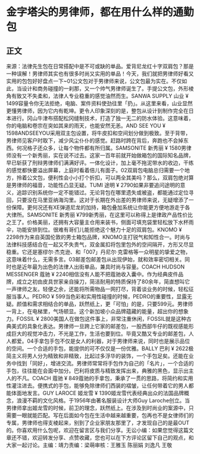 # 金字塔尖的男律师，都在用什么样的通勤包
## 正文
来源：法律先生包在日常搭配中是不可或缺的单品。爱背尼龙红十字双肩包？那是一种误解！男律师其实也有很多时尚又实用的单品！今天，我们就把男律师好看又实用的包包好好盘点一下~01公文包对于男律师来说，公文包最为实在。不仅如此，当设计和商务碰撞的一刹那，又一个帅气男律师诞生了。手提公文包，外形棱角有致又不失柔和，法律人专业稳重的感觉油然而生。SANWA SUPPLY 山业   ¥ 1499容量令你无法拒绝，电脑、案件资料使劲往里「扔」。从这里来看，山业显然更懂男律师，因为它内有乾坤。更令人印象深刻的是，整包从设计到制作完全在日本进行。冈山牛津布搭配松冈缝制技术，打造了独一无二的防水体验。这意味着，你的电脑和卷宗在突如其来的雨天，也能安然无恙。AND SEE YOU   ¥ 1598ANDSEEYOU采用双主包设置，将牛皮扣和空间划分做到极致。至于背带，男律师见客户时取下，减少风尘仆仆的感觉。赶路时跨在背后，奔跑也不会掉东西。何况格子还众多，让每个物件都有所归属。SAMSONITE 新秀丽   ¥ 1580男律师没有一个新秀丽，实在说不过去。这家一百年前就开始做箱包的国际知名品牌，早已斩获了刑辩男律师们满满好评。一体化设计，加上毫不拖泥带水的收边，干练的感觉都快要溢出屏幕，上庭时看着倍儿有面子。02双肩包电脑总归需要一个地方，拎着公文包，便利性会小小打个折扣，可以两全其美吗？那么，双肩包绝对算是男律师的福音，功能性凸显无疑。TUMI 途明   ¥ 2790如果非要追问途明的意义，追踪识别系统你一定不能错过。无论背包在哪里遗失或被盗，都能通过定位寻回，只要没在马里亚纳海沟里。这对于长期在外出差的男律师来说，无疑增添了一份保障。更何况还有XE弹道尼龙的加持，箱包叠加系统让你能更方便地游走于各大律所。SAMSONITE 新秀丽   ¥799新秀丽，在这里可以称得上是律政产品性价比之王了。价格美丽，还拥有大容量主仓用来装书，侧面可填充袋里轻松放下水杯雨伞，功能安排到位。很难有哥们儿能拒绝这个魅力十足的双肩包。KNOMO   ¥ 2298作为来自英国伦敦的男士箱包品牌，KNOMO主打锐气和知性合一。时尚与法律科技感结合在一起又不失贵气，双金属扣将包里包外的空间隔开，方形又尽显稳重。它还是塞缪尔·杰克逊、和「007」丹尼尔·克雷格等一众明星的挚爱之物，这意味着什么，无需多言。03邮差包邮差包从出现伊始，就和效率密切相关。同时也是近年最为出色的法律人出街单品，兼具时尚与容量。COACH HUDSON MESSENGER 蔻驰   ¥ 2240相信没有人能不把蔻驰收入囊中。作为经典皮件品牌，成立之初由皮具世家亲自操刀，简洁耐用的特质保持了80余年，简直想叫它一声律师之友。轻便之余，还能将所需物品一网打尽，背着谈业务的时候，轻松征服当事人。PEDRO    ¥ 599当色彩和实用性碰撞的时候，PEDRO的重要性，显露无疑。颜值和需求相结合的单品，跃然纸上，更「可怕」的是，只要599元。男律师一背上，在电梯里，气场顿显。这个新加坡小众品牌蕴藏的能量，超出你的想象力。FOSSIL   ¥ 2800美国人在做包这件事上，非常注重休闲，FOSSIL就是这种古典美式的具象化表达。男律师一旦跨上它家的邮差包，一股西部牛仔的既视感能形成巨大的视觉冲击力，不光是工作，生活也要到位。毕竟又酷又专业的邮差包，人人都爱。04手拿包手包不仅是女人的利器，对于男律师来说，同时也是展示品位的空间。一个合适的手包，能提供的可不仅仅是一份优雅。BALLY 巴利   ¥ 2622极简主义将男人分为精致和非精致，比起过多浮华的装饰，一个手包足矣。还能在业务中找到「同好」，增进交流。男律师常常将手包作为自己的「名片」，一个合适的手包，往往能在会面中加分。巴利将皮质与精致发挥出来，典雅的黑色，显示出主人的不凡。COACH 蔻驰   ¥ 849蔻驰的手拿包，秉承了一贯的思路，将简约和实用性灌注进去。便携式的手包，能够免除律师们西装的褶皱，让任何带着它的男人都能体面地发言。GUY LAROCE 姬龙雪   ¥ 1390姬龙雪代表经典出众的法国品牌概念，浪漫不羁的文化风格。于1956年由著名服装设计大师Guy Laroche创立。当男律师拿出姬龙雪的时候，前卫的理念，跃然纸上。在涉及到时尚业的案源中，只需要一眼就能匹配。写在后面如今包在生活中越来越重要，包再也不是女律师们的专属，男律师也得支棱起来，别到了企业家朋友那里了，才发现自己的是最OUT的。你喜欢用什么包呢，欢迎在留言区与我们分享。无讼小编：如果您觉得这篇文章还不错，欢迎转发分享、点赞收藏，您也可以在下方评论区留下自己的观点，和大家一起讨论。主编：靖力责编：梁萌审核：王雅玉 陈丽娟 刘逸凡 王敬